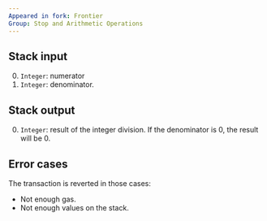 ```yaml
---
Appeared in fork: Frontier
Group: Stop and Arithmetic Operations
---
```


## Stack input

0. `Integer`: numerator
1. `Integer`: denominator.

## Stack output

0. `Integer`: result of the integer division. If the denominator is 0, the result will be 0.

## Error cases

The transaction is reverted in those cases:
- Not enough gas.
- Not enough values on the stack.

